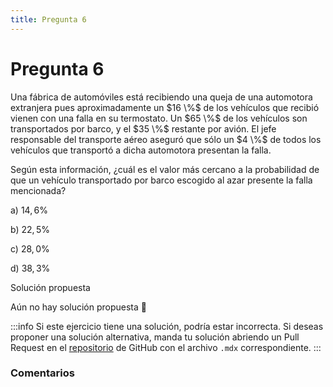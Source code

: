 ```yaml
---
title: Pregunta 6
---
```



# Pregunta 6

<div className="exercise">
Una fábrica de automóviles está recibiendo una queja de una automotora extranjera pues aproximadamente un $16 \%$ de los vehículos que recibió vienen con una falla en su termostato. Un $65 \%$ de los vehículos son transportados por barco, y el $35 \%$ restante por avión. El jefe responsable del transporte aéreo aseguró que sólo un $4 \%$ de todos los vehículos que transportó a dicha automotora presentan la falla.

Según esta información, ¿cuál es el valor más cercano a la probabilidad de que un vehículo transportado por barco escogido al azar presente la falla mencionada?

a) $14,6 \%$

b) $22,5 \%$

c) $28,0 \%$

d) $38,3 \%$
</div>

<MDXDetails>
<summary>Solución propuesta</summary>

Aún no hay solución propuesta 🥲

:::info 
Si este ejercicio tiene una solución, podría estar incorrecta. Si deseas proponer una solución alternativa, manda tu solución abriendo
un Pull Request en el [repositorio](https://github.com/crow-rojas/apuntes-fundamentals/pulls) de GitHub con el archivo
`.mdx` correspondiente. 
:::

</MDXDetails>

### Comentarios

<Disqus
  url="https://crow-rojas.github.io/apuntes-fundamentals/docs/mathematics/probability-and-statistics/exercises/2019-1/p06"
  identifier="docs/mathematics/probability-and-statistics/exercises/2019-1/p06"
  title="2019-1 Probabilidades y Estadística - Pregunta 6"
/>
